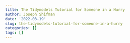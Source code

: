 ```yaml
---
title: The Tidymodels Tutorial for Someone in a Hurry
author: Joseph Shifman
date: '2022-03-19'
slug: the-tidymodels-tutorial-for-someone-in-a-hurry
categories: []
tags: []
---
```


